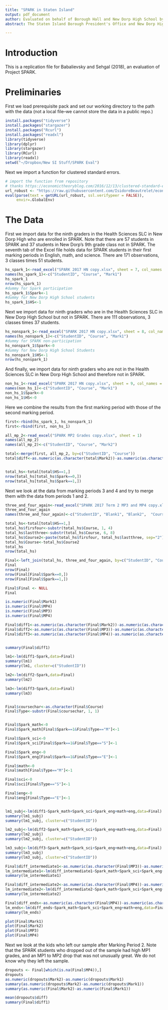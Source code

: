 ```yaml
---
title: "SPARK in Staten Island"
output: pdf_document
author: Evaluated on behalf of Borough Hall and New Dorp High School by Fil Babalievsky and Atishay Sehgal
abstract: The Staten Island Borough President's Office and New Dorp High School, advised by Dr. John Ratey, have begun an evaluation of the effects of intense aerobic exercise on academic achievement.

---
```


# Introduction

This is a replication file for Babalievsky and Sehgal (2018), an evaluation of Project SPARK.

# Preliminaries

First we load prerequisite pack and set our working directory to the path with the data (not a local file--we cannot store the data in a public repo.)

```r
install.packages("tidyverse")
install.packages("stargazer")
install.packages("Rcurl")
install.packages("readxl")
library(tidyverse)
library(dplyr)
library(stargazer)
library(RCurl)
library(readxl)
setwd("~/Dropbox/New SI Stuff/SPARK Eval")
```

Next we import a function for clustered standard errors.

```r
# import the function from repository
# thanks https://economictheoryblog.com/2016/12/13/clustered-standard-errors-in-r/
url_robust <- "https://raw.githubusercontent.com/IsidoreBeautrelet/economictheoryblog/master/robust_summary.R"
eval(parse(text = getURL(url_robust, ssl.verifypeer = FALSE)),
     envir=.GlobalEnv)
```

# The Data

First we import data for the ninth graders in the Health Sciences SLC in New Dorp High who are enrolled in SPARK. Note that there are 57 students in SPARK and 37 students in New Dorp's 9th grade class not in SPARK. The seventh tab of the Excel file holds data for SPARK students in their first marking periods in English, math, and science. There are 171 observations, 3 classes times 51 students.

```r
hs_spark_1<-read_excel("SPARK 2017 HN copy.xlsx", sheet = 7, col_names = FALSE)
names(hs_spark_1)<-c("StudentID", "Course", "Mark1")
hs_spark_1
nrow(hs_spark_1)
#dummy for Spark participation
hs_spark_1$Spark<-1
#dummy for New Dorp High School students
hs_spark_1$HS<-1
```

Next we import data for ninth graders who are in the Health Sciences SLC in New Dorp High School but not in SPARK. There are 111 observations, 3 classes times 37 students.

```r
hs_nonspark_1<-read_excel("SPARK 2017 HN copy.xlsx", sheet = 8, col_names = FALSE)
names(hs_nonspark_1)<-c("StudentID", "Course", "Mark1")
#dummy for SPARK non-participation
hs_nonspark_1$Spark<-0
#dummy for New Dorp High School Students
hs_nonspark_1$HS<-1
nrow(hs_nonspark_1)
```

And finally, we import data for ninth graders who are not in the Health Sciences SLC in New Dorp High School and therefore not in SPARK.

```r
non_hs_1<-read_excel("SPARK 2017 HN copy.xlsx", sheet = 9, col_names = FALSE)
names(non_hs_1)<-c("StudentID", "Course", "Mark1")
non_hs_1$Spark<-0
non_hs_1$HS<-0
```

Here we combine the results from the first marking period with those of the second marking period.

```r
first<-rbind(hs_spark_1, hs_nonspark_1)
first<-rbind(first, non_hs_1)

all_mp_2<-read_excel("SPARK MP2 Grades copy.xlsx", sheet = 1)
names(all_mp_2)
names(all_mp_2)<-c("StudentID", "Course", "Mark2")

total<-merge(first, all_mp_2, by=c("StudentID", "Course"))
total$diff<-as.numeric(as.character(total$Mark2))-as.numeric(as.character(total$Mark1))


total_hs<-total[total$HS==1,]
nrow(total_hs[total_hs$Spark==0,])
nrow(total_hs[total_hs$Spark==1,])

```


Next we look at the data from marking periods 3 and 4 and try to merge them with the data from periods 1 and 2.

```r
three_and_four_again<-read_excel("SPARK 2017 Term 2 MP3 and MP4 copy.xlsx", sheet = 1)
three_and_four_again
names(three_and_four_again)<-c("StudentID", "Blank1", "Blank2",  "Course", "Blank3", "Blank4", "Blank5", "Blank6", "MP3", "MP4", "Final")

total_hs<-total[total$HS==1,]
total_hs$firsfour<-substr(total_hs$Course, 1, 4)
total_hs$lastthree<-substr(total_hs$Course, 6, 8)
total_hs$Course2<-paste(total_hs$firsfour, total_hs$lastthree, sep="2")
total_hs$Course<-total_hs$Course2
total_hs
nrow(total_hs)

Final<-left_join(total_hs, three_and_four_again, by=c("StudentID", "Course"))
Final
nrow(Final)
nrow(Final[Final$Spark==0,])
nrow(Final[Final$Spark==1,])

Final$Final <- NULL
Final

is.numeric(Final$Mark1)
is.numeric(Final$MP4)
is.numeric(Final$MP3)
is.numeric(Final$MP4)
```

```r
Final$diff1<-as.numeric(as.character(Final$Mark2))-as.numeric(as.character(Final$Mark1))
Final$diff2<-as.numeric(as.character(Final$MP3))-as.numeric(as.character(Final$Mark1))
Final$diff3<-as.numeric(as.character(Final$MP4))-as.numeric(as.character(Final$Mark1))


summary(Final$diff1)

lm1<-lm(diff1~Spark,data=Final)
summary(lm1)
summary(lm1, cluster=c("StudentID"))

lm2<-lm(diff2~Spark,data=Final)
summary(lm2)

lm3<-lm(diff3~Spark,data=Final)
summary(lm3)


Final$coursechar<-as.character(Final$Course)
Final$Type<-substr(Final$coursechar, 1, 1)


Final$Spark_math<-0
Final$Spark_math[Final$Spark==1&Final$Type=="M"]<-1

Final$Spark_sci<-0
Final$Spark_sci[Final$Spark==1&Final$Type=="S"]<-1

Final$Spark_eng<-0
Final$Spark_eng[Final$Spark==1&Final$Type=="E"]<-1

Final$math<-0
Final$math[Final$Type=="M"]<-1

Final$sci<-0
Final$sci[Final$Type=="S"]<-1

Final$eng<-0
Final$eng[Final$Type=="E"]<-1


lm1_subj<-lm(diff1~Spark_math+Spark_sci+Spark_eng+math+eng,data=Final)
summary(lm1_subj)
summary(lm1_subj, cluster=c("StudentID"))

lm2_subj<-lm(diff2~Spark_math+Spark_sci+Spark_eng+math+eng,data=Final)
summary(lm2_subj)
summary(lm2_subj, cluster=c("StudentID"))

lm3_subj<-lm(diff3~Spark_math+Spark_sci+Spark_eng+math+eng,data=Final)
summary(lm3_subj)
summary(lm3_subj, cluster=c("StudentID"))
```




```r

Final$diff_intermediate1<-as.numeric(as.character(Final$MP3))-as.numeric(as.character(Final$Mark2))
lm_intermediate1<-lm(diff_intermediate1~Spark_math+Spark_sci+Spark_eng+math+eng,data=Final)
summary(lm_intermediate1)

Final$diff_intermediate2<-as.numeric(as.character(Final$MP4))-as.numeric(as.character(Final$MP3))
lm_intermediate2<-lm(diff_intermediate2~Spark_math+Spark_sci+Spark_eng+math+eng,data=Final)
summary(lm_intermediate2)

Final$diff_ends<-as.numeric(as.character(Final$MP4))-as.numeric(as.character(Final$Mark2))
lm_ends<-lm(diff_ends~Spark_math+Spark_sci+Spark_eng+math+eng,data=Final)
summary(lm_ends)
```

```r
plot(Final$Mark1)
plot(Final$Mark2)
plot(Final$MP3)
plot(Final$MP4)
```

Next we look at the kids who left our sample after Marking Period 2. Note that the SPARK students who dropped out of the sample had high MP1 grades, and an MP1 to MP2 drop that was not unusually great. We do not know why they left the sample.

```r
dropouts <- Final[which(is.na(Final$MP4)),]
dropouts
as.numeric(dropouts$Mark2)-as.numeric(dropouts$Mark1)
summary(as.numeric(dropouts$Mark2)-as.numeric(dropouts$Mark1))
summary(as.numeric(Final$Mark2)-as.numeric(Final$Mark1))

mean(dropouts$diff)
summary(Final$diff1)

```

